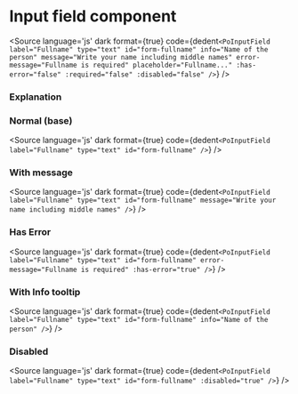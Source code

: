# Input field component




<Meta title="Form/Input Field" component={PoInputField} />

<Description of={PoInputField} />

<Canvas withToolbar>
<div class="po-grid po-grid-cols-2 po-gap-5 po-bg-white po-p-5 po-rounded-md po-shadow-md">
    <Story inline={true} id="form-input-field--normal" />
    <Story inline={true} id="form-input-field--with-info-tooltip" />
    <Story inline={true} id="form-input-field--with-message" />
    <Story inline={true} id="form-input-field--with-placeholder" />
    <Story inline={true} id="form-input-field--error-state" />
    <Story inline={true} id="form-input-field--disabled-state" />
</div>
</Canvas>

<Source
  language='js'
  dark
  format={true}
  code={dedent`
    <PoInputField
        label="Fullname"
        type="text"
        id="form-fullname"
        info="Name of the person"
        message="Write your name including middle names"
        error-message="Fullname is required"
        placeholder="Fullname..."
        :has-error="false"
        :required="false"
        :disabled="false"
    />
  `}
/>

### Explanation

<ArgsTable of={PoInputField} />

### Normal (base)
<Source
  language='js'
  dark
  format={true}
  code={dedent`
    <PoInputField
        label="Fullname"
        type="text"
        id="form-fullname"
    />
  `}
/>

### With message
<Source
  language='js'
  dark
  format={true}
  code={dedent`
    <PoInputField
        label="Fullname"
        type="text"
        id="form-fullname"
        message="Write your name including middle names"
    />
  `}
/>

### Has Error
<Source
  language='js'
  dark
  format={true}
  code={dedent`
    <PoInputField
        label="Fullname"
        type="text"
        id="form-fullname"
        error-message="Fullname is required"
        :has-error="true"
    />
  `}
/>

### With Info tooltip
<Source
  language='js'
  dark
  format={true}
  code={dedent`
    <PoInputField
        label="Fullname"
        type="text"
        id="form-fullname"
        info="Name of the person"
    />
  `}
/>

### Disabled
<Source
  language='js'
  dark
  format={true}
  code={dedent`
    <PoInputField
        label="Fullname"
        type="text"
        id="form-fullname"
        :disabled="true"
    />
  `}
/>